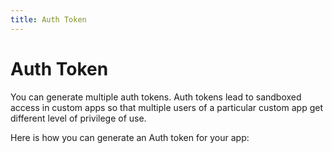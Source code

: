 ```yaml
---
title: Auth Token
---
```


# Auth Token

You can generate multiple auth tokens. Auth tokens lead to sandboxed access in custom apps so that multiple users of a particular custom app get different level of privilege of use. 

Here is how you can generate an Auth token for your app:

<ReactPlayer playing controls volume={0} width={832} height={468} url="/demos/guides/generate-auth-token.webm"/>